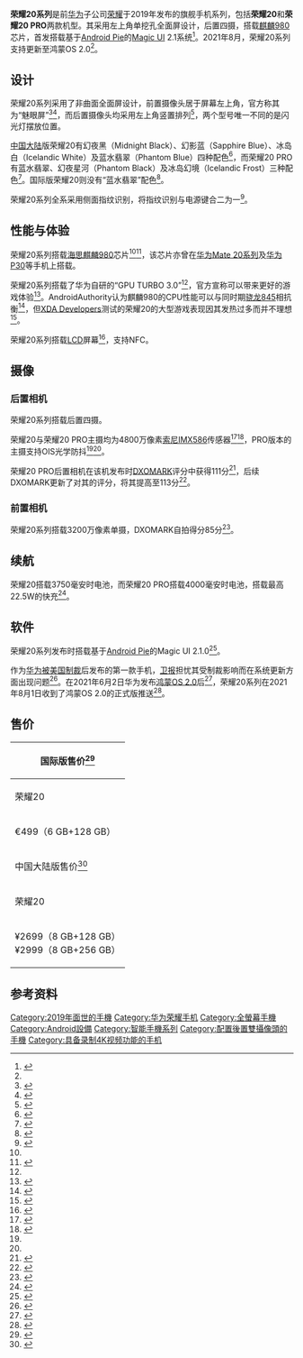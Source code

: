 {{Infobox mobile phone
|name=荣耀20<br>荣耀20 PRO
|image=HONOR 20 PRO.png
|caption=荣耀20 PRO正面
|memory=8 GB
|predecessor=[[荣耀10|荣耀10]]
|connectivity=[[USB-C|USB-C]]，Wifi 802.11 b/g/n/a/ac，[[蓝牙|蓝牙]]5.0
|sound=USB-C
|front_camera=3200万像素，f/2.0光圈
|rear_camera={{Collapsible list|'''荣耀20'''：4800万像素IMX586（主摄，f/1.8光圈）+1600万像素（超广角，f/2.2光圈）+200万像素（微距，f/2.4光圈）+200万像素（景深，f/2.4光圈）|'''荣耀20 PRO'''：4800万像素IMX586（主摄，f/1.4光圈，OIS）+1600万像素（超广角，f/2.2光圈）+800万像素（长焦，f/2.4光圈，OIS）+200万像素（微距，f/2.4光圈）}}
|display=6.26英寸，IPS [[LCD|LCD]]，FHD+ 2340x1080,412 PPI
|input={{Collapsible list|重力传感器、环境光传感器、接近光传感器、陀螺仪、指南针|GPS（L1+L5双频）/AGPS/Glonass/北斗/ 伽利略（E1+E5a双频）/QZSS（L1+L5双频）}}
|battery='''荣耀20'''：3750mAh<br>'''荣耀20 PRO'''：4000mAh
|storage=128/256 GB
|gpu=Mali-G76 720MHz
|codename='''荣耀20'''：YAL-AL00<br>'''荣耀20 PRO'''：YAL-AL10
|cpu=八核，2×Cortex-A76 Based 2.6GHz+ 2×Cortex-A76 Based 1.92GHz + 4×Cortex-A55 1.8GHz
|soc=[[海思|麒麟]]980
|os=基於[[Android_9|Android 9]]的Magic UI2.1.0
|weight='''荣耀20'''：{{convert|173|g|oz|abbr=on}}<br>'''荣耀20 PRO'''：{{convert|182|g|oz|abbr=on}}
|size={{Collapsible list|'''荣耀20'''{{convert|154|mm|in|abbr=on}} 高度 <br /> {{convert|74|mm|in|abbr=on}} 寬度 <br /> {{convert|7.87|mm|in|abbr=on}} 厚度|'''荣耀20 PRO'''{{convert|154|mm|in|abbr=on}} 高度 <br /> {{convert|74|mm|in|abbr=on}} 寬度 <br /> {{convert|8.44|mm|in|abbr=on}} 厚度}}
|released={{Start date and age|2019|5|21}}
|networks={{Collapsible list|title=[[LTE-FDD|LTE-FDD]]/[[TD-LTE|TD-LTE]]/[[WCDMA|WCDMA]]/[[CDMA|CDMA]]/[[GSM|GSM]]|主卡：LTE FDD：B1/B3/B4/B5/B8/B19，TD-LTE: B34/B38/B39/B40/B41 (2555MHz~2655MHz)，WCDMA: B1/B4/B5/B6/B8/B19，TD-SCDMA: B34/B39，CDMA（主副卡二选一）:BC0(仅限中国电信（中国大陆+澳门）)，GSM: B2/B3/B5/B8|副卡：LTE FDD: B1/B3/B4/B5/B8/B19，TD-LTE: B34/B38/B39/B40/B41(2555~2655 MHz)，WCDMA: B1/B4/B5/B6/B8/B19，CDMA: BC0( 800MHz)(仅限中国电信（中国大陆+澳门）)，GSM: B2/B3/B5/B8（850/900/1800/1900 MHz}}
|series=荣耀HONOR系列
|manufacturer=[[荣耀|荣耀]]
|brand=荣耀
|successor=[[荣耀30系列|荣耀30系列]]
}}

'''荣耀20系列'''是前[[华为|华为]]子公司[[荣耀|荣耀]]于2019年发布的旗舰手机系列，包括'''荣耀20'''和'''荣耀20 PRO'''两款机型。其采用左上角单挖孔全面屏设计，后置四摄，搭载[[海思|麒麟980]]芯片，首发搭载基于[[Android_Pie|Android Pie]]的[[Magic_UI|Magic UI]] 2.1系统<ref name="ndtv">{{Cite web |title=Honor 20 Review |url=https://gadgets.ndtv.com/mobiles/reviews/honor-20-review-2052893 |access-date=2022-01-27 |work=NDTV Gadgets 360 |language=en |archive-date=2022-01-27 |archive-url=https://web.archive.org/web/20220127045143/https://gadgets.ndtv.com/mobiles/reviews/honor-20-review-2052893 |dead-url=no }}</ref>。2021年8月，荣耀20系列支持更新至鸿蒙OS 2.0<ref name="androidauthority-harmony" />。

== 设计 ==
荣耀20系列采用了非曲面全面屏设计，前置摄像头居于屏幕左上角，官方称其为“魅眼屏”<ref name="honor20">{{Cite web |title=荣耀20 PRO产品介绍_荣耀20 PRO功能_荣耀20 PRO产品特性-荣耀官网 |url=https://www.honor.cn/products/mobile-phones/honor20pro/ |access-date=2020-12-20 |work=www.honor.cn |language=zh-CN |archive-url=https://web.archive.org/web/20201201151922/https://www.honor.cn/products/mobile-phones/honor20pro/ |archive-date=2020-12-01 |dead-url=no}}</ref><ref name="ITHOME">{{Cite web |title=荣耀 20 系列为何用魅眼屏和侧指纹？赵明回应 - 荣耀20 Pro,赵明 - IT之家 |url=https://www.ithome.com/0/426/254.htm |access-date=2020-12-20 |work=www.ithome.com}}</ref>，而后置摄像头均采用左上角竖置排列<ref name="indiatoday">{{Cite web |title=Honor 20 review: The almost perfect smartphone |url=https://www.indiatoday.in/technology/reviews/story/honor-20-review-price-in-india-specifications-features-1546592-2019-06-11 |access-date=2020-12-19 |work=India Today |language=en |archive-url=https://web.archive.org/web/20201012225636/https://www.indiatoday.in/technology/reviews/story/honor-20-review-price-in-india-specifications-features-1546592-2019-06-11 |archive-date=2020-10-12 |dead-url=no |last1=DelhiJune 11 |first1=Sanket Vijayasarathy New}}</ref>，两个型号唯一不同的是闪光灯摆放位置。

[[中国大陆|中国大陆]]版荣耀20有幻夜黑（Midnight Black）、幻影蓝（Sapphire Blue）、冰岛白（Icelandic White）及蓝水翡翠（Phantom Blue）四种配色<ref>{{Cite web |title=荣耀20参数_荣耀20配置_荣耀20规格性能-荣耀官网 |url=https://www.honor.cn/products/mobile-phones/honor20/spec/ |accessdate=2020-12-19 |website=www.honor.cn |archive-date=2020-11-26 |archive-url=https://web.archive.org/web/20201126202725/https://www.honor.cn/products/mobile-phones/honor20/spec/ |dead-url=no }}</ref>，而荣耀20 PRO有蓝水翡翠、幻夜星河（Phantom Black）及冰岛幻境（Icelandic Frost）三种配色<ref>{{Cite web |title=荣耀20 PRO参数_荣耀20 PRO配置_荣耀20 PRO规格性能-荣耀官网 |url=https://www.honor.cn/products/mobile-phones/honor20pro/spec/ |accessdate=2020-12-19 |website=www.honor.cn |archive-date=2020-11-26 |archive-url=https://web.archive.org/web/20201126012553/https://www.honor.cn/products/mobile-phones/honor20pro/spec/ |dead-url=no }}</ref>。国际版荣耀20则没有“蓝水翡翠”配色<ref name=":0">{{Cite web |title=HONOR 20 Full Phone Specifications |url=https://www.hihonor.com/global/products/smartphone/honor20/spec/ |accessdate=2020-12-19 |language=en |website=www.hihonor.com |archive-date=2020-12-18 |archive-url=https://web.archive.org/web/20201218213617/https://www.hihonor.com/global/products/smartphone/honor20/spec/ |dead-url=no }}</ref>。

荣耀20系列全系采用侧面指纹识别，将指纹识别与电源键合二为一<ref name="techradar">{{Cite web |title=Honor 20 Pro review |url=https://www.techradar.com/reviews/honor-20-pro |access-date=2020-12-20 |author=Tom Bedford |date=2019-07-30 |work=TechRadar |language=en |archive-url=https://web.archive.org/web/20210121180221/https://www.techradar.com/reviews/honor-20-pro |archive-date=2021-01-21 |dead-url=no}}</ref>。

== 性能与体验 ==
荣耀20系列搭载[[海思|海思麒麟980]]芯片<ref name=":0" /><ref name="ubergizmo">{{Cite web |title=Honor 20 Pro Specs & Speed |url=https://www.ubergizmo.com/products/lang/en_us/devices/honor-20-pro/ |access-date=2020-12-20 |work=Ubergizmo |archive-url=https://web.archive.org/web/20201026103908/https://www.ubergizmo.com/products/lang/en_us/devices/honor-20-pro/ |archive-date=2020-10-26 |dead-url=no}}</ref>，该芯片亦曾在[[华为Mate_20系列|华为Mate 20系列]]及[[华为P30|华为P30]]等手机上搭载。

荣耀20系列搭载了华为自研的“GPU TURBO 3.0”<ref name=":0" />，官方宣称可以带来更好的游戏体验<ref name="beebom-gpu-turbo-3">{{Cite web |title=Huawei Announces GPU Turbo 3.0 for Gaming Improvements |url=https://beebom.com/gpu-turbo-3-announced/ |access-date=2020-12-20 |date=2019-07-17 |last=Gangwar |first=Akshay |work=Beebom |language=en-US |archive-url=https://web.archive.org/web/20201127093837/https://beebom.com/gpu-turbo-3-announced/ |archive-date=2020-11-27 |dead-url=no}}</ref>。AndroidAuthority认为麒麟980的CPU性能可以与同时期[[高通驍龍元件列表|骁龙845]]相抗衡<ref name="androidauthority-980">{{Cite web |title=Fact check: Huawei flaunts Kirin 980 gains over Snapdragon 845, but are they meaningful? |url=https://www.androidauthority.com/kirin-980-vs-snapdragon-845-900722/ |access-date=2020-12-20 |date=2018-09-03 |work=Android Authority |language=en-US |archive-url=https://web.archive.org/web/20201111205100/https://www.androidauthority.com/kirin-980-vs-snapdragon-845-900722/ |archive-date=2020-11-11 |dead-url=no}}</ref>，但[[XDA_Developers|XDA Developers]]测试的荣耀20的大型游戏表现因其发热过多而并不理想<ref name="xda-developers">{{Cite web |title=Honor 20 Gaming Review: Putting the Kirin 980 vs Android's top 15 games |url=https://www.xda-developers.com/honor-20-gaming-performance-review/ |access-date=2020-12-20 |date=2019-07-19 |work=xda-developers |language=en-US |archive-url=https://web.archive.org/web/20210122005733/https://www.xda-developers.com/honor-20-gaming-performance-review/ |archive-date=2021-01-22 |dead-url=no}}</ref>。

荣耀20系列搭载[[LCD|LCD]]屏幕<ref name="engadget-20pro">{{Cite web |title=Honor 20 Pro hands-on: You’ll forget it’s not a flagship phone |url=https://www.engadget.com/2019-05-21-honor-20-pro-hands-on-pricing-release-date.html |access-date=2020-12-20 |work=Engadget |language=en |archive-url=https://web.archive.org/web/20201107232127/https://www.engadget.com/2019-05-21-honor-20-pro-hands-on-pricing-release-date.html |archive-date=2020-11-07 |dead-url=no}}</ref>，支持NFC。

== 摄像 ==
=== 后置相机 ===
荣耀20系列搭载后置四摄。

荣耀20与荣耀20 PRO主摄均为4800万像素[[Exmor|索尼IMX586]]传感器<ref>{{Cite web |title=Honor 20 to Sport Customized 48MP Sony IMX586 Sensor with RYYB Filter |url=https://phoneradar.com/honor-20-to-sport-customized-48mp-sony-imx586-sensor-with-ryyb-filter/ |access-date=2022-02-07 |date=2019-04-25 |last=Chedalla |first=Teja |work=PhoneRadar |language=en-US |archive-date=2022-02-07 |archive-url=https://web.archive.org/web/20220207073913/https://phoneradar.com/honor-20-to-sport-customized-48mp-sony-imx586-sensor-with-ryyb-filter/ |dead-url=no }}</ref><ref name="myfixguide">{{Cite web |title=Honor 20 Pro Teardown |url=https://www.myfixguide.com/honor-20-pro-teardown/ |access-date=2022-02-07 |date=2019-07-04 |work=MyFixGuide.com |language=en-US |archive-date=2022-02-07 |archive-url=https://web.archive.org/web/20220207072417/https://www.myfixguide.com/honor-20-pro-teardown/ |dead-url=no }}</ref>，PRO版本的主摄支持OIS光学防抖<ref name="myfixguide" /><ref name="theguardian" />。

荣耀20 PRO后置相机在该机发布时[[DXOMARK|DXOMARK]]评分中获得111分<ref>{{Cite web |title=Honor 20 Pro gets 111 score in DxOMark test, matches the OnePlus 7 Pro |url=https://www.gsmarena.com/honor_20_pro_gets_111_score_in_dxomark_test_matches_the_oneplus_7_pro-news-37149.php |accessdate=2020-12-20 |work=GSMArena.com |language=en-US |archive-date=2020-08-11 |archive-url=https://web.archive.org/web/20200811045829/https://www.gsmarena.com/honor_20_pro_gets_111_score_in_dxomark_test_matches_the_oneplus_7_pro-news-37149.php |dead-url=no }}</ref>，后续DXOMARK更新了对其的评分，将其提高至113分<ref>{{Cite web |title=Updated: Honor 20 Pro camera review |url=https://www.dxomark.com/honor-20-pro-camera-review/ |accessdate=2020-12-20 |date=2019-09-18 |work=DXOMARK |language=en-US |archive-date=2021-01-18 |archive-url=https://web.archive.org/web/20210118065934/https://www.dxomark.com/honor-20-pro-camera-review/ |dead-url=no }}</ref>。

=== 前置相机 ===
荣耀20系列搭载3200万像素单摄，DXOMARK自拍得分85分<ref>{{Cite web |title=Honor 20 Pro front camera review |url=https://www.dxomark.com/honor-20-pro-front-camera-review/ |accessdate=2020-12-20 |date=2019-10-31 |work=DXOMARK |language=en-US |archive-date=2021-01-19 |archive-url=https://web.archive.org/web/20210119052904/https://www.dxomark.com/honor-20-pro-front-camera-review/ |dead-url=no }}</ref>。

== 续航 ==
荣耀20搭载3750毫安时电池，而荣耀20 PRO搭载4000毫安时电池，搭载最高22.5W的快充<ref>{{Cite web |title=Honor 20 review |url=https://www.gsmarena.com/honor_20-review-1959.php |accessdate=2020-12-20 |work=GSMArena.com |language=en-US |archive-date=2021-01-22 |archive-url=https://web.archive.org/web/20210122073406/https://www.gsmarena.com/honor_20-review-1959.php |dead-url=no }}</ref>。

== 软件 ==
荣耀20系列发布时搭载基于[[Android_Pie|Android Pie]]的Magic UI 2.1.0<ref>{{Cite web |title=Huawei Honor 20 Pro launches with 4 rear cameras, includes Android despite Google ban |url=https://www.cnet.com/news/honor-20-pro-packs-four-rear-cameras-and-android/ |accessdate=2020-12-20 |last=Hoyle |first=Andrew |work=CNET |language=en |archive-date=2020-11-26 |archive-url=https://web.archive.org/web/20201126211013/https://www.cnet.com/news/honor-20-pro-packs-four-rear-cameras-and-android/ |dead-url=no }}</ref>。

作为[[美國對中華人民共和國的制裁|华为被美国制裁]]后发布的第一款手机，[[卫报|卫报]]担忧其受制裁影响而在系统更新方面出现问题<ref name="theguardian">{{Cite web |title=Honor 20 review: Huawei's first new phone during Trump dispute |url=http://www.theguardian.com/technology/2019/jul/10/honor-20-review-huaweis-first-new-phone-during-trump-dispute |access-date=2022-02-07 |date=2019-07-10 |work=the Guardian |language=en |archive-date=2022-02-07 |archive-url=https://web.archive.org/web/20220207055829/https://www.theguardian.com/technology/2019/jul/10/honor-20-review-huaweis-first-new-phone-during-trump-dispute |dead-url=no }}</ref>。在2021年6月2日华为发布[[鸿蒙_(操作系统)|鸿蒙OS 2.0]]后<ref>{{Cite web |title=Huawei announces HarmonyOS update for its smartphones |url=https://www.theverge.com/2021/6/2/22463715/huawei-harmonyos-smartphone-mate-40-30-20-p40-p30-device-updates |access-date=2022-02-07 |date=2021-06-02 |last=Porter |first=Jon |work=The Verge |language=en |archive-date=2022-02-09 |archive-url=https://web.archive.org/web/20220209010338/https://www.theverge.com/2021/6/2/22463715/huawei-harmonyos-smartphone-mate-40-30-20-p40-p30-device-updates |dead-url=no }}</ref>，荣耀20系列在2021年8月1日收到了鸿蒙OS 2.0的正式版推送<ref name="androidauthority-harmony">{{Cite web |title=Still rocking a Huawei phone? Harmony OS 2 is now available on these models |url=https://www.androidauthority.com/huawei-harmony-os-2-update-eligible-devices-2729856/ |access-date=2022-02-07 |date=2021-08-05 |work=Android Authority |archive-date=2022-02-07 |archive-url=https://web.archive.org/web/20220207064639/https://www.androidauthority.com/huawei-harmony-os-2-update-eligible-devices-2729856/ |dead-url=no }}</ref>。

== 售价 ==
{| class="wikitable"
! colspan="2" |国际版售价<ref>{{Cite web |title=The Honor 20 is Honor’s challenger to the OnePlus 7 and Xiaomi Mi 9 |url=https://www.xda-developers.com/honor-20-pro-specifications-features-pricing-availability/ |accessdate=2020-12-26 |date=2019-05-21 |work=xda-developers |language=en-US |archive-date=2020-12-02 |archive-url=https://web.archive.org/web/20201202095110/https://www.xda-developers.com/honor-20-pro-specifications-features-pricing-availability/ |dead-url=no }}</ref>
|-
!荣耀20
!荣耀20 Pro
|-
|€499（6 GB+128 GB）
|€599（8 GB+256 GB）
|-
! colspan="2" |中国大陆版售价<ref>{{Cite web |title=Honor 20 and Honor 20 Pro launched in China; Pricing starts at just 2,699 yuan (~$390) |url=https://www.gizmochina.com/2019/05/31/honor-20-and-honor-20-pro-launched-in-china-pricing-starts-at-just-2699-yuan-390/ |accessdate=2020-12-26 |date=2019-05-31 |last=Ikoba |first=Jed John |work=Gizmochina |language=en-US |archive-date=2019-08-20 |archive-url=https://web.archive.org/web/20190820223129/https://www.gizmochina.com/2019/05/31/honor-20-and-honor-20-pro-launched-in-china-pricing-starts-at-just-2699-yuan-390/ |dead-url=no }}</ref>
|-
!荣耀20
!荣耀20 Pro
|-
|¥2699（8 GB+128 GB）<br>¥2999（8 GB+256 GB）
|¥3199（8 GB+128 GB）<br>¥3499（8 GB+256 GB）
|}

==参考资料==
{{reflist|30em}}

{{荣耀}}
[[Category:2019年面世的手機|Category:2019年面世的手機]]
[[Category:华为荣耀手机|Category:华为荣耀手机]]
[[Category:全螢幕手機|Category:全螢幕手機]]
[[Category:Android設備|Category:Android設備]]
[[Category:智能手機系列|Category:智能手機系列]]
[[Category:配置後置雙攝像頭的手機|Category:配置後置雙攝像頭的手機]]
[[Category:具备录制4K视频功能的手机|Category:具备录制4K视频功能的手机]]